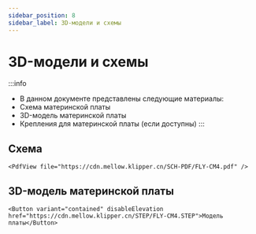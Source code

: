 ```yaml
---
sidebar_position: 8
sidebar_label: 3D-модели и схемы
---
```




# 3D-модели и схемы

:::info
* В данном документе представлены следующие материалы:
* Схема материнской платы
* 3D-модель материнской платы
* Крепления для материнской платы (если доступны)
:::

## Схема

    <PdfView file="https://cdn.mellow.klipper.cn/SCH-PDF/FLY-CM4.pdf" />


## 3D-модель материнской платы

    <Button variant="contained" disableElevation href="https://cdn.mellow.klipper.cn/STEP/FLY-CM4.STEP">Модель платы</Button>
